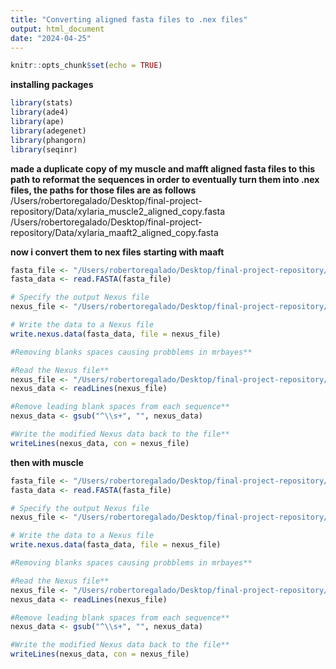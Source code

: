```yaml
---
title: "Converting aligned fasta files to .nex files"
output: html_document
date: "2024-04-25"
---
```


```r
knitr::opts_chunk$set(echo = TRUE)
```

**installing packages**
```r
library(stats)
library(ade4)
library(ape)
library(adegenet)
library(phangorn)
library(seqinr)
```
**made a duplicate copy of my muscle and mafft aligned fasta files to this path to reformat the sequences in order to eventually turn them into .nex files, the paths for those files are as follows**
/Users/robertoregalado/Desktop/final-project-repository/Data/xylaria_muscle2_aligned_copy.fasta 
/Users/robertoregalado/Desktop/final-project-repository/Data/xylaria_maaft2_aligned_copy.fasta


**now i convert them to nex files**
**starting with maaft**
```r
fasta_file <- "/Users/robertoregalado/Desktop/final-project-repository/Data/xylaria_maaft2_aligned_copy.fasta"
fasta_data <- read.FASTA(fasta_file)

# Specify the output Nexus file
nexus_file <- "/Users/robertoregalado/Desktop/final-project-repository/Data/xylaria_maaft2_aligned_end.nex"

# Write the data to a Nexus file
write.nexus.data(fasta_data, file = nexus_file)
```

```r
#Removing blanks spaces causing probblems in mrbayes**

#Read the Nexus file**
nexus_file <- "/Users/robertoregalado/Desktop/final-project-repository/Data/xylaria_maaft2_aligned_end.nex"
nexus_data <- readLines(nexus_file)

#Remove leading blank spaces from each sequence**
nexus_data <- gsub("^\\s+", "", nexus_data)

#Write the modified Nexus data back to the file**
writeLines(nexus_data, con = nexus_file)
```

**then with muscle**
```r
fasta_file <- "/Users/robertoregalado/Desktop/final-project-repository/Data/xylaria_muscle2_aligned_copy.fasta"
fasta_data <- read.FASTA(fasta_file)

# Specify the output Nexus file
nexus_file <- "/Users/robertoregalado/Desktop/final-project-repository/Data/xylaria_muscle2_aligned_end.nex"

# Write the data to a Nexus file
write.nexus.data(fasta_data, file = nexus_file)
```

```r
#Removing blanks spaces causing probblems in mrbayes**

#Read the Nexus file**
nexus_file <- "/Users/robertoregalado/Desktop/final-project-repository/Data/xylaria_muscle2_aligned_copy.fasta"
nexus_data <- readLines(nexus_file)

#Remove leading blank spaces from each sequence**
nexus_data <- gsub("^\\s+", "", nexus_data)

#Write the modified Nexus data back to the file**
writeLines(nexus_data, con = nexus_file)
```